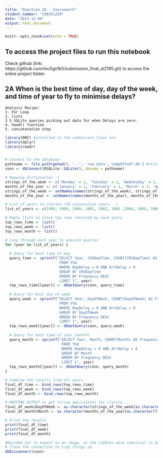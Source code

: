 ```yaml
---
title: "Question 2A - Coursework"
student_number: "190341259"
date: "2023-12-06"
output: html_document
---
```


```r
knitr::opts_chunk$set(echo = TRUE)
```

## To access the project files to run this notebook

Check github (link: https://github.com/inc0gn1k0/submission_final_st2195.git) to access the entire project folder.

## **2A** When is the best time of day, day of the week, and time of year to fly to minimise delays?

```
Analysis Recipe:
1. For Loop
2. lists
3 3 SQLite queries picking out data for when Delays are zero.
4. head() function
5. concatenation step

```

```r

library(DBI) #installed in the submission_final env
library(dplyr) 
library(readr)


# Connect to the database
pathname <- file.path(getwd(), '..', 'raw_data','comp97to07.db') #relative path used for code reliability
conn <- dbConnect(RSQLite::SQLite(), dbname = pathname)

# Mapping dictionaries :)
strings_of_the_week <- c('Monday' = 1, 'Tuesday' = 2, 'Wednesday' = 3, 'Thursday' = 4, 'Friday' = 5, 'Saturday' = 6, 'Sunday' = 7)
months_of_the_year <- c('January' = 1, 'February' = 2, 'March' = 3, 'April' = 4, 'May' = 5, 'June' = 6, 'July' = 7, 'August' = 8, 'September' = 9, 'October' = 10, 'November' = 11, 'December' = 12)
strings_of_the_week <- setNames(names(strings_of_the_week), strings_of_the_week) # setNames() first arg is the object we want to set/rename, the second arg is the vector we draw our mapping logic from...
months_of_the_year <- setNames(names(months_of_the_year), months_of_the_year) 

# List of years to iterate (10 consecutive years...)
list_of_years <- c(1998, 1999, 2000, 2001, 2002, 2003 ,2004, 2005, 2006, 2007) #please adjust this according to compute resources available...failure to do so in other parts of the coursework tasks can lead to kernel crashes on systems with limited RAM or CPU power...

# Empty lists to store top rows returned by each query
top_rows_time <- list()
top_rows_week <- list()
top_rows_month <- list()

# Loop through each year to execute queries
for (year in list_of_years) {
  
  # Query for best time of day
  query_time <- sprintf("SELECT Year, CRSDepTime, COUNT(CRSDepTime) AS Frequency, ArrDelay, DepDelay
                         FROM Y%d
                         WHERE DepDelay = 0 AND ArrDelay = 0
                         GROUP BY CRSDepTime
                         ORDER BY Frequency DESC
                         LIMIT 1", year)
  top_rows_time[[year]] <- dbGetQuery(conn, query_time)
  
  # Query for best day of week
  query_week <- sprintf("SELECT Year, DayOfWeek, COUNT(DayOfWeek) AS Frequency, ArrDelay, DepDelay
                         FROM Y%d
                         WHERE DepDelay = 0 AND ArrDelay = 0
                         GROUP BY DayOfWeek
                         ORDER BY Frequency DESC
                         LIMIT 1", year)
  top_rows_week[[year]] <- dbGetQuery(conn, query_week)
  
  # Query for best time of year (month)
  query_month <- sprintf("SELECT Year, Month, COUNT(Month) AS Frequency, ArrDelay, DepDelay
                          FROM Y%d
                          WHERE DepDelay = 0 AND ArrDelay = 0
                          GROUP BY Month
                          ORDER BY Frequency DESC
                          LIMIT 1", year)
  top_rows_month[[year]] <- dbGetQuery(conn, query_month)
}

# Combine the results from all years
final_df_time <- bind_rows(top_rows_time)
final_df_week <- bind_rows(top_rows_week)
final_df_month <- bind_rows(top_rows_month)

# MAPPING OUTPUT to get string equivalents for clarity...
final_df_week$DayOfWeek <- as.character(strings_of_the_week[as.character(final_df_week$DayOfWeek)])
final_df_month$Month <- as.character(months_of_the_year[as.character(final_df_month$Month)])

# Print the results
print(final_df_time)
print(final_df_week)
print(final_df_month)

#Decided not to export to an image, as the tibbles were identical in both R and Python. In the report I used the Python dataframes produced.
# Close the connection to tidy things up
dbDisconnect(conn)
```
